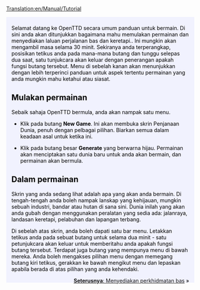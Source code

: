[[Translation:en/Manual/Tutorial]]

{{en/Tabs|5|1
|Tutorial|1. Permulaan<!--
-->|Tutorial/Buses/ms|2. Bas<!--
-->|Tutorial/Trains/ms|3. Keretapi<!--
-->|Tutorial/Planes/ms|4. Pesawat<!--
-->|Tutorial/Conclusion/ms|5. Kesimpulan}}
<div style="padding:.5em 1em 1em 1em; border-top:none; background-color:#f1f2fe; color:#000;">
{{en/tutorial}}
Selamat datang ke OpenTTD secara umum panduan untuk bermain. Di sini anda akan ditunjukkan bagaimana mahu memulakan permainan dan menyediakan laluan perjalanan bas dan keretapi.. Ini mungkin akan mengambil masa selama 30 minit. Sekiranya anda terperangkap, posisikan tetikus anda pada mana-mana butang dan tunggu selepas dua saat, satu tunjukcara akan keluar dengan penerangan apakah fungsi butang tersebut. Menu di sebelah kanan akan menunjukkan dengan lebih terperinci panduan untuk aspek tertentu permainan yang anda mungkin mahu ketahui atau siasat.
==Mulakan permainan==
{{en/Phototable|[[File:en/Main menu new game.png|Main menu]]|OpenTTD's main menu|center}}
Sebaik sahaja OpenTTD bermula, anda akan nampak satu menu.


*Klik pada butang '''New Game'''. Ini akan membuka skrin Penjanaan Dunia, penuh dengan pelbagai pilihan. Biarkan semua dalam keadaan asal untuk ketika ini.
{{en/Phototable|[[File:en/Worldgenerationdialog.png|Dialog Penjanaan Dunia]]|Dialog Penjanaan Dunia. Empat imej di atas adalah untuk anda menukar keadaan cuaca. Untuk tujuan panduan ini, kita tinggalkan semua pilihan seperti asal.|center}}


*Klik pada butang besar '''Generate''' yang berwarna hijau. Permainan akan menciptakan satu dunia baru untuk anda akan bermain, dan permainan akan bermula.

==Dalam permainan==
{{en/Phototable|[[File:en/Aftergamestart.png|selepas bermula]]|Sebaik sahaja permainan bermula.|kanan}}
Skrin yang anda sedang lihat adalah apa yang akan anda bermain. Di tengah-tengah anda boleh nampak lanskap yang kehijauan, mungkin sebuah industri, bandar atau hutan di sana sini. Dunia inilah yang akan anda gubah dengan menggunakan peralatan yang sedia ada: jalanraya, landasan keretapi, pelabuhan dan lapangan terbang.

Di sebelah atas skrin, anda boleh dapati satu bar menu. Letakkan tetikus anda pada sebuat butang untuk selama dua minit - satu petunjukcara akan keluar untuk memberitahu anda apakah fungsi butang tersebut. Terdapat juga butang yang mempunya menu di bawah mereka. Anda boleh mengakses pilihan menu dengan memegang butang kiri tetikus, gerakkan ke bawah mengikut menu dan lepaskan apabila berada di atas pilihan yang anda kehendaki.
<br style="clear:both;">


<span style="float: right">[[ms/Manual/Tutorial/Buses|'''Seterusnya''': Menyediakan perkhidmatan bas]] &raquo;</span>
</div>